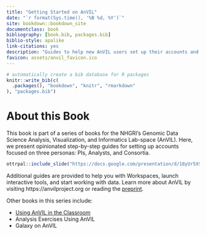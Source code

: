 ```yaml
---
title: "Getting Started on AnVIL"
date: "`r format(Sys.time(), '%B %d, %Y')`"
site: bookdown::bookdown_site
documentclass: book
bibliography: [book.bib, packages.bib]
biblio-style: apalike
link-citations: yes
description: "Guides to help new AnVIL users set up their accounts and start doing research on the AnVIL platform"
favicon: assets/anvil_favicon.ico
---
```


```r
# automatically create a bib database for R packages
knitr::write_bib(c(
  .packages(), "bookdown", "knitr", "rmarkdown"
), "packages.bib")
```

# About this Book {-}

This book is part of a series of books for the NHGRI’s Genomic Data Science Analysis, Visualization, and Informatics Lab-space (AnVIL).  Here, we present opinionated step-by-step guides for setting up accounts focused on three personas: PIs, Analysts, and Consortia.

```r
ottrpal::include_slide("https://docs.google.com/presentation/d/18yUr5XSEMgPk8JXFLKfG9JF7L9NpKbCF_mIcXagogKg/edit#slide=id.gf8e59f4b48_0_0")
```

Additional guides are provided to help you with Workspaces, launch interactive tools, and start working with data.  Learn more about AnVIL by visiting https://anvilproject.org or reading the [preprint](https://www.biorxiv.org/content/10.1101/2021.04.22.436044v1).

Other books in this series include:

- [Using AnVIL in the Classroom](https://jhudatascience.org/AnVIL_Book_Teacher_Guide)
- Analysis Exercises Using AnVIL
- Galaxy on AnVIL
